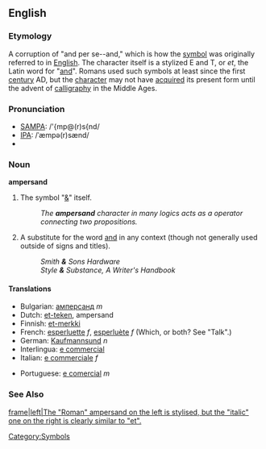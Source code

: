 ==English==
===Etymology===
{{wikipedia}}
A corruption of "and per se--and," which is how the [[symbol]] was originally referred to in [[English]].
The character itself is a stylized E and T, or ''et'', the Latin word for "[[and]]". Romans used such symbols at least since the first [[century]] AD, but the [[character]] may not have [[acquired]] its present form until the advent of [[calligraphy]] in the Middle Ages.

===Pronunciation===
*[[w:SAMPA|SAMPA]]: /'{mp@(r)s{nd/
*[[w:IPA|IPA]]: /ˈæmpə(r)sænd/
*{{audio|en-us-ampersand.ogg|Audio (US)}}

===Noun===
'''ampersand'''
# The symbol "[[&]]" itself. 
#:''The '''ampersand''' character in many logics acts as a operator connecting two propositions.''
# A substitute for the word [[and]] in any context (though not generally used outside of signs and titles).  
#:''Smith '''&''' Sons Hardware''
#:''Style '''&''' Substance, A Writer's Handbook''

==== Translations ====
{{top}}<!--languages from A to I go here-->
*Bulgarian: [[амперсанд]] ''m''
*Dutch: [[et-teken]], ampersand
*Finnish: [[et-merkki]]
*French: [[esperluette]] ''f'', [[esperluète]] ''f'' (Which, or both?  See "Talk".)
*German: [[Kaufmannsund]] ''n''
*Interlingua: [[e commercial]]
*Italian: [[e commerciale]] ''f''
{{mid}}<!--languages from J to Z go here-->
*Portuguese: [[e comercial]] ''m''
{{bottom}}

===See Also===
[[image:Et_Ampersand.jpg|frame|left|The "Roman" ampersand on the left is stylised, but the "italic" one on the right is clearly similar to "et".]]
{{Punctuation}}

[[Category:Symbols]]